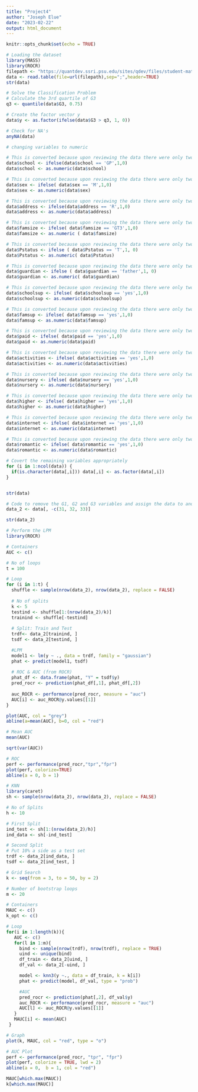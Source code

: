 ---
title: "Project4"
author: "Joseph Elue"
date: "2023-02-22"
output: html_document
---

```{r setup, include=FALSE}
knitr::opts_chunk$set(echo = TRUE)
```

```{r}
# Loading the dataset
library(MASS)
library(ROCR)
filepath <- "https://quantdev.ssri.psu.edu/sites/qdev/files/student-mat.csv"
data <- read.table(file=url(filepath),sep=";",header=TRUE)
str(data)
```
```{r}
# Solve the Classification Problem
# Calculate the 3rd quartile of G3
q3 <- quantile(data$G3, 0.75)

# Create the factor vector y
data$y <- as.factor(ifelse(data$G3 > q3, 1, 0))

```

```{r}
# Check for NA's
anyNA(data)
```
```{r}
# changing variables to numeric

# This is converted because upon reviewing the data there were only two responses "GP" and "MS"
data$school <- ifelse(data$school == 'GP',1,0)
data$school <- as.numeric(data$school)

# This is converted because upon reviewing the data there were only two responses "M" and "F"
data$sex <- ifelse( data$sex == 'M',1,0)
data$sex <- as.numeric(data$sex)

# This is converted because upon reviewing the data there were only two responses "R" and "U"
data$address <- ifelse(data$address == 'R',1,0)
data$address <- as.numeric(data$address)

# This is converted because upon reviewing the data there were only two responses "GT3" and "LE3"
data$famsize <- ifelse( data$famsize == 'GT3',1,0)
data$famsize <- as.numeric ( data$famsize)

# This is converted because upon reviewing the data there were only two responses "T" and "A"
data$Pstatus <- ifelse ( data$Pstatus == 'T',1, 0)
data$Pstatus <- as.numeric( data$Pstatus)

# This is converted because upon reviewing the data there were only two responses "T" and "A"
data$guardian <- ifelse ( data$guardian == 'father',1, 0)
data$guardian <- as.numeric( data$guardian)

# This is converted because upon reviewing the data there were only two responses "Yes" and "No"
data$schoolsup <- ifelse( data$schoolsup == 'yes',1,0)
data$schoolsup <- as.numeric(data$schoolsup)

# This is converted because upon reviewing the data there were only two responses "Yes" and "No"
data$famsup <- ifelse( data$famsup == 'yes',1,0)
data$famsup <- as.numeric(data$famsup)

# This is converted because upon reviewing the data there were only two responses "Yes" and "No"
data$paid <- ifelse( data$paid == 'yes',1,0)
data$paid <- as.numeric(data$paid)

# This is converted because upon reviewing the data there were only two responses "Yes" and "No"
data$activities <- ifelse( data$activities == 'yes',1,0)
data$activities <- as.numeric(data$activities)

# This is converted because upon reviewing the data there were only two responses "Yes" and "No"
data$nursery <- ifelse( data$nursery == 'yes',1,0)
data$nursery <- as.numeric(data$nursery)

# This is converted because upon reviewing the data there were only two responses "Yes" and "No"
data$higher <- ifelse( data$higher == 'yes',1,0)
data$higher <- as.numeric(data$higher)

# This is converted because upon reviewing the data there were only two responses "Yes" and "No"
data$internet <- ifelse( data$internet == 'yes',1,0)
data$internet <- as.numeric(data$internet)

# This is converted because upon reviewing the data there were only two responses "Yes" and "No"
data$romantic <- ifelse( data$romantic == 'yes',1,0)
data$romantic <- as.numeric(data$romantic)

# Covert the remaining variables appropriately
for (i in 1:ncol(data)) {
  if(is.character(data[,i])) data[,i] <- as.factor(data[,i])
}


str(data)
```

```{r}
# Code to remove the G1, G2 and G3 variables and assign the data to another dataset name.
data_2 <- data[, -c(31, 32, 33)]

str(data_2)
```


```{r, warning=FALSE}
# Perform the LPM
library(ROCR)

# Containers 
AUC <- c()

# No of loops
t = 100 

# Loop
for (i in 1:t) {
  shuffle <- sample(nrow(data_2), nrow(data_2), replace = FALSE)
  
  # No of splits
  k <- 5
  testind <- shuffle[1:(nrow(data_2)/k)]
  trainind <- shuffle[-testind]
  
  # Split: Train and Test
  trdf<- data_2[trainind, ] 
  tsdf <- data_2[testind, ] 

  #LPM
  model1 <- lm(y ~ ., data = trdf, family = "gaussian")
  phat <- predict(model1, tsdf)
  
  # ROC & AUC (from ROCR)
  phat_df <- data.frame(phat, "Y" = tsdf$y)
  pred_rocr <- prediction(phat_df[,1], phat_df[,2])
 
  auc_ROCR <- performance(pred_rocr, measure = "auc")
  AUC[i] <- auc_ROCR@y.values[[1]]
}

plot(AUC, col = "grey")
abline(a=mean(AUC), b=0, col = "red")
```
```{r}
# Mean AUC
mean(AUC)

sqrt(var(AUC))
```
```{r}
# ROC 
perf <- performance(pred_rocr,"tpr","fpr")
plot(perf, colorize=TRUE)
abline(a = 0, b = 1)
```




```{r}
# KNN
library(caret)
sh <- sample(nrow(data_2), nrow(data_2), replace = FALSE)

# No of Splits 
h <- 10

# First Split
ind_test <- sh[1:(nrow(data_2)/h)]
ind_data <- sh[-ind_test]

# Second Split
# Put 10% a side as a test set
trdf <- data_2[ind_data, ]
tsdf <- data_2[ind_test, ]

# Grid Search
k <- seq(from = 3, to = 50, by = 2)

# Number of bootstrap loops 
m <- 20 

# Containers
MAUC <- c()
k_opt <- c()

# Loop
for(i in 1:length(k)){
   AUC <- c()
   for(l in 1:m){
     bind <- sample(nrow(trdf), nrow(trdf), replace = TRUE)
     uind <- unique(bind)
     df_train <- data_2[uind, ]
     df_val <- data_2[-uind, ]

     model <- knn3(y ~., data = df_train, k = k[i])
     phat <- predict(model, df_val, type = "prob")

     #AUC
     pred_rocr <- prediction(phat[,2], df_val$y)
     auc_ROCR <- performance(pred_rocr, measure = "auc")
     AUC[l] <- auc_ROCR@y.values[[1]]
   }
   MAUC[i] <- mean(AUC)
 }
```


```{r}
# Graph
plot(k, MAUC, col = "red", type = "o")

# AUC Plot
perf <- performance(pred_rocr, "tpr", "fpr")
plot(perf, colorize = TRUE, lwd = 2)
abline(a = 0,  b = 1, col = "red")
```

```{r}
MAUC[which.max(MAUC)]
k[which.max(MAUC)]
```






